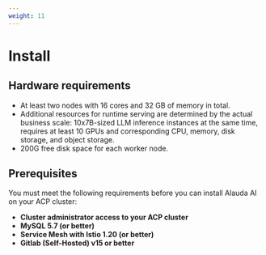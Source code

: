 ```yaml
---
weight: 11
---
```


# Install

## Hardware requirements

- At least two nodes with 16 cores and 32 GB of memory in total.
- Additional resources for runtime serving are determined by the actual business scale: 10x7B-sized LLM inference instances at the same time, requires at least 10 GPUs and corresponding CPU, memory, disk storage, and object storage.
- 200G free disk space for each worker node.

## Prerequisites

You must meet the following requirements before you can install Alauda AI on your ACP cluster:

- **Cluster administrator access to your ACP cluster**
- **MySQL 5.7 (or better)**
- **Service Mesh with Istio 1.20 (or better)**
- **Gitlab (Self-Hosted) v15 or better**

<Overview />
